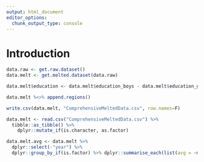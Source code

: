 ```yaml
---
output: html_document
editor_options: 
  chunk_output_type: console
---
```

# Introduction
```r
data.raw <- get.raw.dataset()
data.melt <- get.melted.dataset(data.raw)

data.melt$education <- data.melt$education_boys - data.melt$education_girls

data.melt %<>% append.regions()

write.csv(data.melt, "ComprehensiveMeltedData.csv", row.names=F)
```


```r
data.melt <- read.csv("ComprehensiveMeltedData.csv") %>%
  tibble::as_tibble() %>%
    dplyr::mutate_if(is.character, as.factor)

data.melt.avg <- data.melt %>% 
  dplyr::select(-"year") %>% 
  dplyr::group_by_if(is.factor) %>% dplyr::summarise_each(list(avg = ~mean(.x, na.rm=T)))
```
